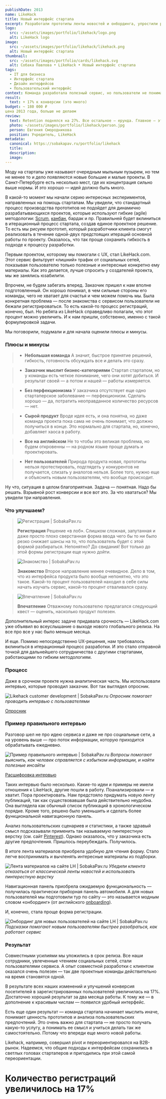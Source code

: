 ```yaml
---
publishDate: 2013
name: LikeHack
title: Новый интерфейс стартапа
excerpt: Разработали прототипы ленты новостей и онбординга, упростили регистрацию.
logo:
  src: ~/assets/images/portfolio/likehack/logo.png
  alt: LikeHack logo
image: 
  src: ~/assets/images/portfolio/likehack/likehack.png
  alt: Новый интерфейс стартапа
thumbnail:
  src: ~/assets/images/portfolio/cards/likehack.svg
  alt: Собака Павлова • LikeHack • Новый интерфейс стартапа
tags:
  - IT для бизнеса
  - Интерфейс стартапа
  - Дизайн интерфейсов
  - Пользовательский интерфейс
context: Команда разработала полезный сервис, но пользователи не понимали до конца его ценность. Приходили, смотрели, но не регистрировались.После успешного запуска MVP компания М-ЛАЙН приступила к разработке многокомпонентной платформы для дистанционного наблюдения пациентов с гипертонией
result:
  text: + 17% к конверсии (это много)
budget: ~ 180 000 ₽
цена 2013 года, больше не делаем
review: 
  text: Retention поднялся на 27%. Все остальное — ерунда. Главное — это цифры. Они говорят сами за себя.
  photo: ~/assets/images/portfolio/likehack/person.jpg
  person: Евгения Смородникова
  position: Учредитель, LikeHack
metadata:
  canonical: https://sobakapav.ru/portfolio/likehack
  title:
  description:
  image:
---
```


Моду на стартапы уже называют очередным мыльным пузырем, но тем не менее то и дело появляются новые большие и малые проекты. В Санкт-Петербурге есть несколько мест, где их концентрация сильно выше нормы. И это хорошо — идей должно быть много.

В какой-то момент мы начали серию интересных экспериментов, направленных на помощь стартапам. Мы увидели, что стандартный процесс производства прототипов не подойдет для динамично разрабатывающихся проектов, которые используют гибкие (agile) методологии: [Scrum](https://ru.wikipedia.org/wiki/Scrum), [канбан](http://tinyurl.com/hv7jllv), бардак и пр. Правильней будет вклиниться в итерационный процесс стартапа, создав единое проектное решение. То есть мы рисуем прототип, который разработчики клиента смогут реализовать в течение одной-двух предстоящих итераций основной работы по проекту. Оказалось, что так проще сохранить гибкость в подходе к процессу разработки.

Первым проектом, которому мы помогали с UX, стал LikeHack.com. Этот сервис фильтрует «лишний» трафик от социальных сетей, показывая пользователю только полезные и интересные конкретно ему материалы. Как это делается, лучше спросить у создателей проекта, мы же занялись юзабилити.

Впрочем, не будем забегать вперед. Заказчик пришел к нам вполне подготовленный. Он хорошо понимал, в чем сильные стороны его команды, чего не хватает для счастья и чем можем помочь мы. Была конкретная проблема — после знакомства с сервисом пользователи не бежали регистрироваться. То есть какой-то процесс регистраций, конечно, был. Но ребята из LikeHack справедливо полагали, что этот процент можно увеличить. И к нам пришли, собственно, именно с такой формулировкой задачи.

Мы поговорили, подумали и для начала оценили плюсы и минусы.

### Плюсы и минусы

>+ **Небольшая команда**
>А значит, быстрое принятие решений, гибкость, готовность обсуждать все и делать это сразу. 

>+ **Заказчик мыслит бизнес-категориями**
>Стартап стартапом, но у команды есть четкое понимание, чего они хотят добиться. И результат своей — а потом и нашей — работы измеряется.

>+ **Без перфекционизма**
>У заказчика отсутствует еще одно стартаперское заболевание — перфекционизм. Сделать хорошо — да, потратить неоправданное количество ресурсов — нет.

>- **Сырой продукт**
>Вроде идея есть, и она понятна, но даже команда проекта пока сама не очень понимает, что должно получиться в конце. Это нормально для стартапа, но, конечно, добавляет хаоса в работу.

>- **Все на английском**
>Не то чтобы это великая проблема, но будем откровенны — на родном языке проще думать и проектировать.

>- **Нет пользователей**
>Природа продукта новая, прототипы нельзя протестировать, подглядеть у конкурентов не получается, слизать у аналогов нельзя. Более того, нужно еще и объяснить новым пользователям, что вообще происходит.

Ну что, ситуация в целом благоприятная. Задача — понятная. Надо бы решать. Взрывной рост конверсии и все вот это. За что хвататься? Мы увидели три направления.

### Что улучшаем?

>![Регистрация | SobakaPav.ru](~/assets/images/portfolio/likehack/registration.svg)
>
> **Регистрация**
> Решение «в лоб». Слишком сложная, запутанная и даже просто плохо сверстанная форма ввода чего бы то ни было резко снижает шансы на то, что пользователь будет с этой формой разбираться. Непонятно? До свидания! Вот только до этой формы регистрации еще нужно дойти.

>![Знакомство | SobakaPav.ru](~/assets/images/portfolio/likehack/meet.svg)
>
> **Знакомство**
> Второе направление менее очевидное. Дело в том, что из интерфейса продукта было вообще непонятно, что это такое. Какой-то процент пользователей находил в себе силы начать изучать сервис, какой-то процент отваливался сразу.

>![Впечатление | SobakaPav.ru](~/assets/images/portfolio/likehack/imp.svg)
>
> **Впечатление**
> Отважному пользователю предлагался следующий квест — оценить, насколько продукт полезен.

Дополнительный интерес задаче придавала срочность — LikeHack.com уже объявил во всеуслышание о выходе нового глобального релиза. На все про все у нас было меньше месяца.

И еще. Помимо непосредственно UX-решения, нам требовалось вклиниться в итерационный процесс разработки. И это стало отправной точкой для дальнейшего сотрудничества с другими стартапами, работающими по гибким методологиям.

### Процесс

Даже в срочном проекте нужна аналитическая часть. Мы использовали интервью, которые проводил заказчик. Вот так выглядел опросник.

![Likehack customer development | SobakaPav.ru](~/assets/images/portfolio/likehack/1.png)
_Опросник помогает проводить интервью с пользователями_

[Опросник](https://drive.google.com/file/d/1YZMFbd-bp9npyBfX6GE4Bwx3dg46pwEo/view)

### Пример правильного интервью

Разговор шел не про идею сервиса и даже не про социальные сети, а на уровень выше — про поток информации, которую приходится обрабатывать ежедневно.

![Пример правильного интервью | SobakaPav.ru](~/assets/images/portfolio/likehack/2.png)
_Вопросы помогают выяснить, как человек справляется с избытком информации, и найти полезные инсайты_

[Расшифровка интервью](https://drive.google.com/file/d/1zI5k8v15U2S1cr9f6S-N2OCehX7hDrsZ/view)

Таких интервью было несколько. Какие-то идеи и примеры не имели отношения к LikeHack, другие пошли в работу. Поанализировали — и хватит. Пора проектировать. Нам предстояло придумать новую ленту публикаций, так как существовавшая была действительно неудобна. Она выглядела как обычный список публикаций в хронологическом порядке. Кроме того, решено было уменьшить и сделать более функциональной навигационную панель.

Анализ пользовательских сценариев и статистики, а также здравый смысл подсказывали применить так называемую пинтерестную верстку (см. сайт [Pinterest](https://www.pinterest.com/)). Однако оказалось, что у заказчика есть другие предпочтения. Пришлось переубеждать. Получилось.

В итоге лента материалов приобрела удобную для чтения форму. Стало легче воспринимать и вычленять интересные материалы из подборки.

![Лента материалов на сайте LH | SobakaPav.ru](~/assets/images/portfolio/likehack/3.png)
_Убедили клиента отказаться от классической ленты новостей и использовать пинтерестную верстку_

Навигационная панель приобрела ожидаемую функциональность — получилась практически приборная панель автомобиля. А для новых пользователей мы подготовили тур по сайту — это называется модным словом «онбординг» (от английского [onboarding](https://translate.google.com/#en/ru/onboarding)).

И, конечно, стала проще форма регистрации.

![Онбординг для новых пользователей на сайте LH | SobakaPav.ru](~/assets/images/portfolio/likehack/4.png)
_Подсказки помогают новым пользователям быстрее разобраться, как работает сервис_

### Результат

Совместными усилиями мы уложились в срок релиза. Все наши сотрудники, увлеченные чтением социальных сетей, стали пользователями сервиса. А опыт совместной разработки с клиентом оказался очень полезен — так две проектные команды действительно на время становятся одной.

В результате всех наших изменений и улучшений конверсия посетителей в зарегистрированных пользователей увеличилась на 17%. Достаточно хороший результат за два месяца работы. К тому же — в дополнение к красивым числам — появился удобный интерфейс.

Есть еще один результат — команда стартапа начинает мыслить иначе, понимает ценность прототипов и анализа пользовательских предпочтений. Это очень важно для стартапа — не просто получать какую-то услугу, а понимать ее смысл и учиться делать так же самостоятельно. Потому что впереди еще много новой работы.

Likehack, например, совершил pivot и переориентировался на B2B-рынок. Надеемся, что общие подходы к интерфейсам сохранились в светлых головах стартаперов и пригодились при этой самой переориентации.

# Количество регистраций увеличилось на 17%
